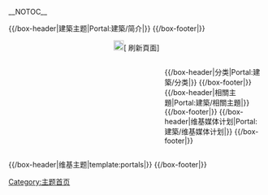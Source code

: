 <!-- 這個主題使用這個語法建立： subst:box portal skeleton| topic={{{topic}}}|  -->
__NOTOC__
<div align="center">
{{browsebar}}
</div>
{{Portal:建築/Tabs}}
{{/box-header|建築主题|Portal:建築/简介|}}
{{Portal:建築/简介}}
{{/box-footer|}}
<div style="text-align: center;">[[File:Fairytale_key_enter-2.png|20px]]<span class="plainlinks noarchive">[{{fullurl:Portal:建築|action=purge}} 刷新頁面]<span></div>
<div style="float:left; width:60%;"> <!-- This width add to the the margin below to equal 100%-->
{{Random portal component|max=3|header=特色條目|footer=更多特色條目…|subpage=特色條目}}
{{Random portal component|max=4|header=特色圖片|footer=更多特色圖片…|subpage=特色圖片}}
<!--
{{/box-header|你知道吗|Portal:建築/你知道吗|}}
{{Portal:建築/你知道吗}}
{{/box-footer|}}
-->
</div>

<div style="float:right; width:39%"> <!-- This margin should be right of the above -->

{{/box-header|分类|Portal:建築/分类|}}
{{Portal:建築/分类}}
{{/box-footer|}}
{{/box-header|相關主題|Portal:建築/相關主題|}}
{{Portal:建築/相關主題}}
{{/box-footer|}}
{{/box-header|维基媒体计划|Portal:建築/维基媒体计划|}}
{{Portal:建築/维基媒体计划}}
{{/box-footer|}}
<!--
{{/box-header|建築新闻|Portal:建築/建築新闻|}}
{{Portal:建築/建築新闻}}
{{/box-footer|}}

{{/box-header|欢迎参与|Portal:建築/欢迎参与|}}
{{Portal:建築/欢迎参与}}
{{/box-footer|}}

{{/box-header|维基专题|Portal:建築/维基专题|}}
{{Portal:建築/维基专题}}
{{/box-footer|}}
-->
</div>

<div style="float:right; width:100%">
{{/box-header|维基主题|template:portals|}}
{{portals}}
{{/box-footer|}}

[[Category:主题首页|Category:主题首页]]